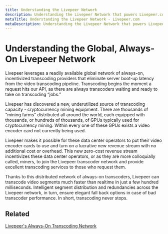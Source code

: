 ```yaml
---
title: Understanding the Livepeer Network
description: Understanding the Livepeer Network that powers Livepeer.com
metaTitle: Understanding the Livepeer Network - Livepeer.com
metaDescription: Understanding the Livepeer Network that powers Livepeer.com
---
```


# Understanding the Global, Always-On Livepeer Network

Livepeer leverages a readily available global network of always-on, incentivized
transcoding providers that eliminate server boot-up latency from the video
transcoding pipeline. Transcoding begins the moment a request hits our API, as
there are always transcoders waiting and ready to take on transcoding “jobs.”

Livepeer has discovered a new, underutilized source of transcoding capacity -
cryptocurrency mining equipment. There are thousands of “mining farms”
distributed all around the world, each equipped with thousands, or hundreds of
thousands, of GPUs typically used for cryptocurrency mining. Within every one of
these GPUs exists a video encoder card not currently being used.

Livepeer makes it possible for these data center operators to put their video
encoder cards to use and turn on a lucrative new revenue stream with no
additional cost or overhead. This new zero-cost revenue stream incentivizes
these data center operators, or as they are more colloquially called, miners, to
join the Livepeer transcoder network and provide excellent transcoding services
to those who request them.

Thanks to this distributed network of always-on transcoders, Livepeer can
transcode video segments much faster than realtime in just a few hundred
milliseconds. Intelligent segment distribution and redundancies across the
Livepeer network, in turn, ensure elegant fall back options in case of bad
transcoder performance. In short, transcoding never stops.

## Related

[Livepeer's Always-On Transcoding Network](https://livepeer.com/blog/livepeer-always-on-transcoding-network)
